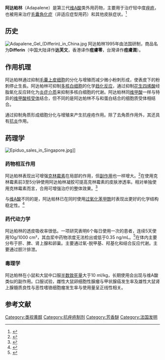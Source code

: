 {{Drugbox
| verifiedrevid = 477242061
| IUPAC_name = 6-[3-(1-adamantyl)-4-methoxy-phenyl] naphthalene-2-carboxylic acid
| image = Adapalene2DACS.svg
| width = 230px
| image2 = Adapalene3Dan.gif
| width2 = 250px

<!--Clinical data-->
| tradename = Differin, Teva, Pimpal, Gallet, Adelene, Adeferin
| Drugs.com = {{drugs.com|monograph|adapalene}}
| MedlinePlus = a604001
| licence_US = Adapalene

| pregnancy_AU = D
| pregnancy_US = C
| legal_AU = S4
| legal_CA = Rx-only
| legal_UK = POM
| legal_US = OTC
| legal_US_comment = / [[prescription_drug|℞-only]]
| routes_of_administration = [[外用|外用]]

<!--Pharmacokinetic data-->
| bioavailability = 透皮吸收率很低
| excretion = [[胆汁|胆汁]]

<!--Identifiers-->
| CASNo_Ref = {{cascite}}
| CAS_number_Ref = {{cascite|correct|??}}
| CAS_number = 106685-40-9
| ATC_prefix = D10
| ATC_suffix = AD03
| PubChem = 60164
| DrugBank_Ref = {{drugbankcite|correct|drugbank}}
 | DrugBank = DB00210
| ChemSpiderID_Ref = {{chemspidercite|correct|chemspider}}
| ChemSpiderID = 54244
| UNII_Ref = {{fdacite|correct|FDA}}
| UNII = 1L4806J2QF
| KEGG_Ref = {{keggcite|correct|kegg}}
| KEGG = D01112
| ChEBI_Ref = {{ebicite|correct|EBI}}
| ChEBI = 31174
| ChEMBL_Ref = {{ebicite|correct|EBI}}
| ChEMBL = 1265

<!--Chemical data-->
| C=28 | H=28 | O=3 
| molecular_weight = 412.52 g/mol
| smiles = O=C(O)c2ccc1cc(ccc1c2)c3cc(c(OC)cc3)C46CC5CC(CC(C4)C5)C6
| InChI = 1/C28H28O3/c1-31-26-7-6-23(21-2-3-22-12-24(27(29)30)5-4-20(22)11-21)13-25(26)28-14-17-8-18(15-28)10-19(9-17)16-28/h2-7,11-13,17-19H,8-10,14-16H2,1H3,(H,29,30)
| InChIKey = LZCDAPDGXCYOEH-UHFFFAOYAE
| StdInChI_Ref = {{stdinchicite|correct|chemspider}}
| StdInChI = 1S/C28H28O3/c1-31-26-7-6-23(21-2-3-22-12-24(27(29)30)5-4-20(22)11-21)13-25(26)28-14-17-8-18(15-28)10-19(9-17)16-28/h2-7,11-13,17-19H,8-10,14-16H2,1H3,(H,29,30)
| StdInChIKey_Ref = {{stdinchicite|correct|chemspider}}
| StdInChIKey = LZCDAPDGXCYOEH-UHFFFAOYSA-N
}}
'''阿达帕林'''（Adapalene）是第三代[[维A酸|维A酸]]类外用药物，主要用于治疗轻中度[[痤疮|痤疮]]，也被用来治疗[[毛囊角化症|毛囊角化症]]（非适应症型用药）和其他皮肤症状。<ref>{{cite journal | author = Rolewski S | title = Clinical review: topical retinoids | journal = Dermatol Nurs | volume = 15 | issue = 5 | pages = 447–50, 459–65 | year = 2003 | pmid = 14619325 | url = http://www.medscape.com/viewarticle/464026 | access-date = 2014-09-17 | archive-date = 2019-07-27 | archive-url = https://web.archive.org/web/20190727213205/https://www.medscape.com/viewarticle/464026 | dead-url = no }}</ref>

==历史==
[[File:Adapalene_Gel_(Differin)_in_China.jpg|left]]
阿达帕林1995年由法国{{link-en|高德美公司|Galderma}}研制，商品名为'''Differin'''（中国大陆译作'''达芙文'''，香港译作'''痘膚零'''，台灣译作'''痘膚潤'''）。

==作用机理==
阿达帕林通过抑制[[毛囊上皮细胞|毛囊上皮细胞]]的分化与增殖而减少微小粉刺形成，使表皮下的粉刺停止生長。阿达帕林可抑制[[多核白细胞|多核白细胞]]的化学[[趋化反应|趋化反应]]，通过抑制[[花生四烯酸|花生四烯酸]]经脂氧化反应转化为[[炎症介质|炎症介质]]来抑制多核白细胞的代谢。阿达帕林同[[维甲酸|维甲酸]]一样与特异的[[维甲酸核受体|维甲酸核受体]]结合，但不同的是阿达帕林不与和蛋白结合的细胞质受体相结合。

通过抑制角质形成细胞分化与增殖来产生抗痤疮作用。除了去角质作用外，其还具有[[抗炎|抗炎]]作用。

== 药理学 ==
[[File:Epiduo_sales_in_Singapore.jpg|thumb]]]]
===药物相互作用===
阿达帕林表现出可增强[[克林霉素|克林霉素]]在局部的作用，但[[副作用|副作用]]也一样增大。<ref name="Wolf">{{cite journal |author=Wolf JE, Kaplan D, Kraus SJ, ''et al.'' |title=Efficacy and tolerability of combined topical treatment of acne vulgaris with adapalene and clindamycin: a multicenter, randomized, investigator-blinded study |journal=J Am Acad Dermatol |volume=49 |issue=3 Suppl |pages=S211–7 |year=2003 |pmid=12963897|doi=10.1067/S0190-9622(03)01152-6}}</ref>在使用克林霉素前3至5分钟使用阿达帕林凝胶可提高克林霉素的皮肤渗透率。相对单独使用克林霉素而言，合用可增强治疗的整体效果。<ref name="Jain">{{cite journal |author=Jain GK, Ahmed FJ |title=Adapalene pretreatment increases follicular penetration of clindamycin: in vitro and in vivo studies |journal=Indian J Dermatol Venereol Leprol |volume=73 |issue=5 |pages=326–9 |year=2007 |pmid=17921613 |doi=10.4103/0378-6323.34010}}</ref>

与[[维A酸|维A酸]]不同的是，阿达帕林已在同时使用[[过氧化苯甲酰|过氧化苯甲酰]]时表现出更好的化学结构稳定性。<ref>{{cite journal |author=Martin B, Meunier C, Montels D, Watts O |title=Chemical stability of adapalene and tretinoin when combined with benzoyl peroxide in presence and in absence of visible light and ultraviolet radiation |journal=Br J Dermatol |volume=139 Suppl 52 |issue= |pages=8–11 |date=October 1998|pmid=9990414 |doi= 10.1046/j.1365-2133.1998.1390s2008.x|url=}}</ref>

=== 药代动力学 ===
阿达帕林的透皮吸收率很低。一项研究表明6个每日使用一次的患者，连续5天使用10g/1000 cm²，其血浆中药物浓度无法检出或低于0.35 ng/mL。<ref name="productLabel">{{Cite web | title = DIFFERIN® (adapalene) Cream, 0.1% Label | publisher = FDA | date = May 25, 2000 | url = http://www.accessdata.fda.gov/drugsatfda_docs/label/2000/20748lbl.pdf | accessdate = 4 Oct 2011 | archive-date = 2017-02-16 | archive-url = https://web.archive.org/web/20170216121822/http://www.accessdata.fda.gov/drugsatfda_docs/label/2000/20748lbl.pdf | dead-url = no }}</ref>在体内主要分布于肝、脾、肾上腺和卵巢。主要通过氧-脱甲基、羟基化和结合反应代谢。主要通过胆汁排泄。

=== 毒理学 ===
阿达帕林在小鼠和大鼠中口服[[半数致死量|半数致死量]]大于10 ml/kg，长期使用会出现与维A酸类似的副作用。口服试验，雌性大鼠卵细胞性腺瘤与甲状腺癌发生率及雄性大鼠肾上腺髓质良性与恶性嗜铬细胞瘤发生率与使用量呈正线性相关。

==参考文献==
{{reflist}}

{{Acne Agents}}

[[Category:类视黄醇|Category:类视黄醇]]
[[Category:抗痤疮制剂|Category:抗痤疮制剂]]
[[Category:芳香醚|Category:芳香醚]]
[[Category:法国发明|Category:法国发明]]